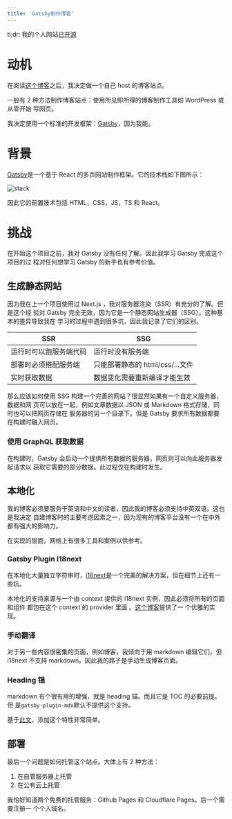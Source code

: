 ```yaml
---
title: 'Gatsby制作博客'
---
```


tl;dr: 我的个人网站[已开源](https://github.com/onichandame/homepage)

# 动机

在阅读[这个博客][why-self-host]之后，我决定做一个自己 host 的博客站点。

一般有 2 种方法制作博客站点：使用所见即所得的博客制作工具如 WordPress 或从零开始
写网页。

我决定使用一个标准的开发框架：[Gatsby][gatsby]，因为我能。

# 背景

[Gatsby][gatsby]是一个基于 React 的多页网站制作框架。它的技术栈如下图所示：

![stack](https://res.cloudinary.com/onichandame/image/upload/v1655618391/pic/blog/gatsby-stack_vcxlky.png)

因此它的前置技术包括 HTML，CSS，JS，TS 和 React。

# 挑战

在开始这个项目之前，我对 Gatsby 没有任何了解。因此我学习 Gatsby 完成这个项目的过
程对任何想学习 Gatsby 的新手也有参考价值。

## 生成静态网站

因为我在上一个项目使用过 Next.js ，我对服务器渲染（SSR）有充分的了解。但是这个经
验对 Gatsby 完全无效，因为它是一个静态网站生成器（SSG）。这种基本的差异导致我在
学习的过程中遇到很多坑，因此我记录了它们的区别。

| SSR                    | SSG                             |
| ---------------------- | ------------------------------- |
| 运行时可以跑服务端代码 | 运行时没有服务端                |
| 部署时必须搭配服务端   | 只能部署静态的 html/css/...文件 |
| 实时获取数据           | 数据变化需要重新编译才能生效    |

那么应该如何使用 SSG 构建一个完善的网站？很显然如果有一个自定义服务器，数据和网
页可以放在一起，例如文章数据以 JSON 或 Markdown 格式存储，同时也可以把网页存储在
服务器的另一个目录下。但是 Gatsby 要求所有数据都要在构建时融入网页。

### 使用 GraphQL 获取数据

在构建时，Gatsby 会启动一个提供所有数据的服务器，网页则可以向此服务器发起请求以
获取它需要的部分数据。此过程仅在构建时发生。

## 本地化

我的博客必须要服务于英语和中文的读者，因此我的博客必须支持中英双语。这也是我决定
自建博客时的主要考虑因素之一，因为现有的博客平台没有一个在中外都有强大的影响力。

在实现的层面，网络上有很多工具和案例以供参考。

### Gatsby Plugin I18next

在本地化大量独立字符串时，[i18next][i18n]是一个完美的解决方案，但在细节上还有一
些坑。

本地化的支持来源与一个由 context 提供的 i18next 实例，因此必须将所有的页面和组件
都包在这个 context 的 provider 里面
。[这个博客](https://andremonteiro.pt/gatsby-i18next-wrap-page-element/)提供了一
个优雅的实现。

### 手动翻译

对于另一些内容很密集的页面，例如博客，我倾向于用 markdown 编辑它们，但 i18next
不支持 markdown。因此我的路子是手动生成博客页面。

### Heading 锚

markdown 有个很有用的增强，就是 heading 锚。而且它是 TOC 的必要前提。但
是`gatsby-plugin-mdx`默认不提供这个支持。

基于[此文][heading-anchor]，添加这个特性非常简单。

## 部署

最后一个问题是如何托管这个站点。大体上有 2 种方法：

1. 在自管服务器上托管
1. 在公有云上托管

我恰好知道两个免费的托管服务：Github Pages 和 Cloudflare Pages。后一个需要注册一
个个人域名。

[gatsby]: https://www.gatsbyjs.org
[why-self-host]: https://bloggingexplorer.com/self-hosted-blog
[i18n]: https://github.com/microapps/gatsby-plugin-react-i18next
[heading-anchor]: https://johno.com/mdx-table-of-contents-components-in-gatsby
[my-blog]: https://onichandame.com
